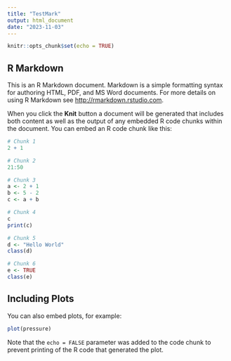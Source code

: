 ```yaml
---
title: "TestMark"
output: html_document
date: "2023-11-03"
---
```


```r
knitr::opts_chunk$set(echo = TRUE)
```

## R Markdown

This is an R Markdown document. Markdown is a simple formatting syntax for authoring HTML, PDF, and MS Word documents. For more details on using R Markdown see <http://rmarkdown.rstudio.com>.

When you click the **Knit** button a document will be generated that includes both content as well as the output of any embedded R code chunks within the document. You can embed an R code chunk like this:

```r
# Chunk 1
2 + 1

# Chunk 2
21:50

# Chunk 3
a <- 2 + 1
b <- 5 - 2
c <- a + b

# Chunk 4
c
print(c)

# Chunk 5
d <- "Hello World"
class(d)

# Chunk 6
e <- TRUE
class(e)
```

## Including Plots

You can also embed plots, for example:

```r
plot(pressure)
```

Note that the `echo = FALSE` parameter was added to the code chunk to prevent printing of the R code that generated the plot.
